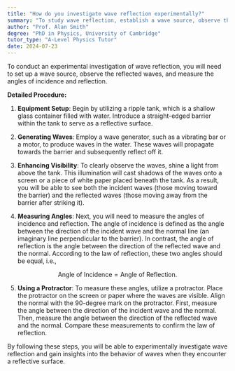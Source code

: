 ```yaml
---
title: "How do you investigate wave reflection experimentally?"
summary: "To study wave reflection, establish a wave source, observe the reflected waves, and measure the angles of incidence and reflection."
author: "Prof. Alan Smith"
degree: "PhD in Physics, University of Cambridge"
tutor_type: "A-Level Physics Tutor"
date: 2024-07-23
---
```


To conduct an experimental investigation of wave reflection, you will need to set up a wave source, observe the reflected waves, and measure the angles of incidence and reflection.

**Detailed Procedure:**

1. **Equipment Setup**: Begin by utilizing a ripple tank, which is a shallow glass container filled with water. Introduce a straight-edged barrier within the tank to serve as a reflective surface.

2. **Generating Waves**: Employ a wave generator, such as a vibrating bar or a motor, to produce waves in the water. These waves will propagate towards the barrier and subsequently reflect off it.

3. **Enhancing Visibility**: To clearly observe the waves, shine a light from above the tank. This illumination will cast shadows of the waves onto a screen or a piece of white paper placed beneath the tank. As a result, you will be able to see both the incident waves (those moving toward the barrier) and the reflected waves (those moving away from the barrier after striking it).

4. **Measuring Angles**: Next, you will need to measure the angles of incidence and reflection. The angle of incidence is defined as the angle between the direction of the incident wave and the normal line (an imaginary line perpendicular to the barrier). In contrast, the angle of reflection is the angle between the direction of the reflected wave and the normal. According to the law of reflection, these two angles should be equal, i.e.,

$$
\text{Angle of Incidence} = \text{Angle of Reflection}.
$$

5. **Using a Protractor**: To measure these angles, utilize a protractor. Place the protractor on the screen or paper where the waves are visible. Align the normal with the 90-degree mark on the protractor. First, measure the angle between the direction of the incident wave and the normal. Then, measure the angle between the direction of the reflected wave and the normal. Compare these measurements to confirm the law of reflection.

By following these steps, you will be able to experimentally investigate wave reflection and gain insights into the behavior of waves when they encounter a reflective surface.
    